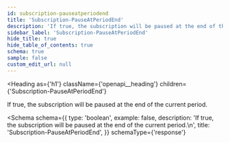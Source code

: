 ```yaml
---
id: subscription-pauseatperiodend
title: 'Subscription-PauseAtPeriodEnd'
description: 'If true, the subscription will be paused at the end of the current period.'
sidebar_label: 'Subscription-PauseAtPeriodEnd'
hide_title: true
hide_table_of_contents: true
schema: true
sample: false
custom_edit_url: null
---
```



<Heading
  as={'h1'}
  className={'openapi__heading'}
  children={'Subscription-PauseAtPeriodEnd'}
></Heading>

If true, the subscription will be paused at the end of the current period.

<Schema
  schema={{
    type: 'boolean',
    example: false,
    description: 'If true, the subscription will be paused at the end of the current period.\n',
    title: 'Subscription-PauseAtPeriodEnd',
  }}
  schemaType={'response'}
></Schema>
